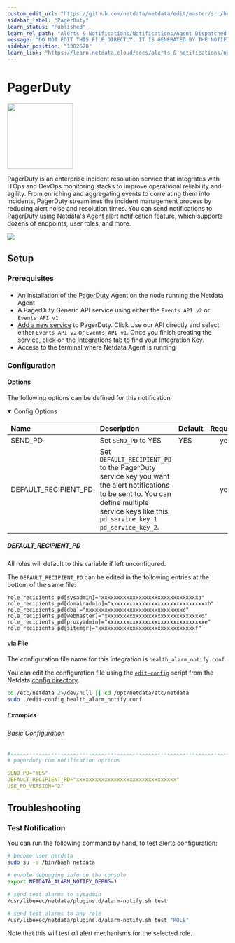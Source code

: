 ```yaml
---
custom_edit_url: "https://github.com/netdata/netdata/edit/master/src/health/notifications/pagerduty/metadata.yaml"
sidebar_label: "PagerDuty"
learn_status: "Published"
learn_rel_path: "Alerts & Notifications/Notifications/Agent Dispatched Notifications"
message: "DO NOT EDIT THIS FILE DIRECTLY, IT IS GENERATED BY THE NOTIFICATION'S metadata.yaml FILE"
sidebar_position: "1302670"
learn_link: "https://learn.netdata.cloud/docs/alerts-&-notifications/notifications/agent-dispatched-notifications/pagerduty"
---
```



# PagerDuty


<img src="https://netdata.cloud/img/pagerduty.png" width="150"/>


PagerDuty is an enterprise incident resolution service that integrates with ITOps and DevOps monitoring stacks to improve operational reliability and agility. From enriching and aggregating events to correlating them into incidents, PagerDuty streamlines the incident management process by reducing alert noise and resolution times.
You can send notifications to PagerDuty using Netdata's Agent alert notification feature, which supports dozens of endpoints, user roles, and more.



<img src="https://img.shields.io/badge/maintained%20by-Netdata-%2300ab44" />

## Setup


### Prerequisites

#### 

- An installation of the [PagerDuty](https://www.pagerduty.com/docs/guides/agent-install-guide/) Agent on the node running the Netdata Agent
- A PagerDuty Generic API service using either the `Events API v2` or `Events API v1`
- [Add a new service](https://support.pagerduty.com/docs/services-and-integrations#section-configuring-services-and-integrations) to PagerDuty. Click Use our API directly and select either `Events API v2` or `Events API v1`. Once you finish creating the service, click on the Integrations tab to find your Integration Key.
- Access to the terminal where Netdata Agent is running



### Configuration

#### Options

The following options can be defined for this notification

<details open>
<summary>Config Options</summary>

| Name | Description | Default | Required |
|:----|:-----------|:-------|:--------:|
| SEND_PD | Set `SEND_PD` to YES | YES | yes |
| DEFAULT_RECIPIENT_PD | Set `DEFAULT_RECIPIENT_PD` to the PagerDuty service key you want the alert notifications to be sent to. You can define multiple service keys like this: `pd_service_key_1` `pd_service_key_2`. |  | yes |

##### DEFAULT_RECIPIENT_PD

All roles will default to this variable if left unconfigured.

The `DEFAULT_RECIPIENT_PD` can be edited in the following entries at the bottom of the same file:
```text
role_recipients_pd[sysadmin]="xxxxxxxxxxxxxxxxxxxxxxxxxxxxxxxa"
role_recipients_pd[domainadmin]="xxxxxxxxxxxxxxxxxxxxxxxxxxxxxxxb"
role_recipients_pd[dba]="xxxxxxxxxxxxxxxxxxxxxxxxxxxxxxxc"
role_recipients_pd[webmaster]="xxxxxxxxxxxxxxxxxxxxxxxxxxxxxxxd"
role_recipients_pd[proxyadmin]="xxxxxxxxxxxxxxxxxxxxxxxxxxxxxxxe"
role_recipients_pd[sitemgr]="xxxxxxxxxxxxxxxxxxxxxxxxxxxxxxxf"
```


</details>



#### via File

The configuration file name for this integration is `health_alarm_notify.conf`.


You can edit the configuration file using the [`edit-config`](/docs/netdata-agent/configuration#edit-a-configuration-file-using-edit-config) script from the
Netdata [config directory](/docs/netdata-agent/configuration#the-netdata-config-directory).

```bash
cd /etc/netdata 2>/dev/null || cd /opt/netdata/etc/netdata
sudo ./edit-config health_alarm_notify.conf
```

##### Examples

###### Basic Configuration



```yaml
#------------------------------------------------------------------------------
# pagerduty.com notification options

SEND_PD="YES"
DEFAULT_RECIPIENT_PD="xxxxxxxxxxxxxxxxxxxxxxxxxxxxxxxx"
USE_PD_VERSION="2"

```


## Troubleshooting

### Test Notification

You can run the following command by hand, to test alerts configuration:

```bash
# become user netdata
sudo su -s /bin/bash netdata

# enable debugging info on the console
export NETDATA_ALARM_NOTIFY_DEBUG=1

# send test alarms to sysadmin
/usr/libexec/netdata/plugins.d/alarm-notify.sh test

# send test alarms to any role
/usr/libexec/netdata/plugins.d/alarm-notify.sh test "ROLE"
```

Note that this will test _all_ alert mechanisms for the selected role.


